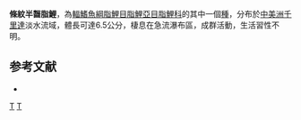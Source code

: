 {{Speciesbox 
| taxon = Hemibrycon taeniurus
| status = NE
| status_system = IUCN3.1
| authority =  [[Gill|Gill]], 1858
| synonyms = *''Poecilurichthys taeniurus''<br /><small>Gill, 1858</small>
*''Tetragonopterus trinitatis''<br /><small>Lütken, 1875</small>
*''Tetragonopterus guppyi''<br /><small>Regan, 1906</small>
*''Hemibrycon guppyi''<br /><small>Regan, 1906</small>
}}
'''條紋半齧脂鯉'''，為[[輻鰭魚綱|輻鰭魚綱]][[脂鯉目|脂鯉目]][[脂鯉亞目|脂鯉亞目]][[脂鯉科|脂鯉科]]的其中一個[[種|種]]，分布於[[中美洲|中美洲]][[千里達|千里達]]淡水流域，體長可達6.5公分，棲息在急流瀑布區，成群活動，生活習性不明。

==参考文献==
{{refbegin}}
*{{FishBase_species|genus=Hemibrycon|species=taeniurus|year=2014|month=1}}
{{refend}}

{{Taxonbar|from=Q6411538}}

[[Category:半齧脂鯉屬|T]]
[[Category:1858年描述的鱼类|T]]


{{魚類小作品}}